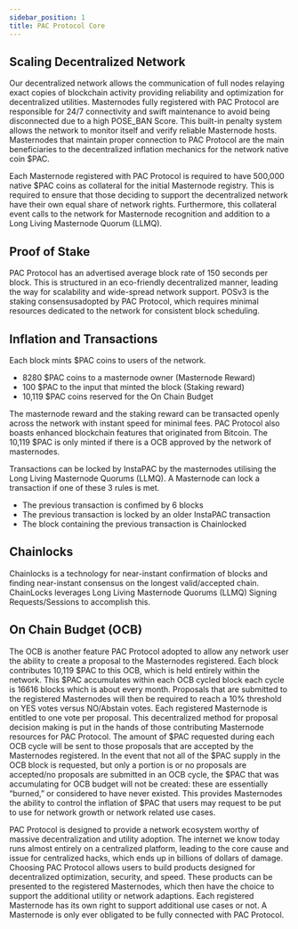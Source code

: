 ```yaml
---
sidebar_position: 1
title: PAC Protocol Core
---
```


<div class="pac__logo"></div>

## Scaling Decentralized Network

Our decentralized network allows the communication of full nodes relaying exact copies of blockchain activity providing reliability and optimization for decentralized utilities. Masternodes fully registered with PAC Protocol are responsible for 24/7 connectivity and swift maintenance to avoid being disconnected due to a high POSE_BAN Score. This built-in penalty system allows the network to monitor itself and verify reliable Masternode hosts. Masternodes that maintain proper connection to PAC Protocol are the main beneficiaries to the decentralized inflation mechanics for the network native coin $PAC.

Each Masternode registered with PAC Protocol is required to have 500,000 native $PAC coins as collateral for the initial Masternode registry. This is required to ensure that those deciding to support the  decentralized network have their own equal share of network rights. Furthermore, this collateral event calls to the network for Masternode recognition and addition to a Long Living Masternode Quorum (LLMQ).

## Proof of Stake

PAC Protocol has an advertised average block rate of 150 seconds per block. This is structured in an eco-friendly decentralized manner, leading the way for scalability and wide-spread network support. POSv3 is the staking consensusadopted by PAC Protocol, which requires  minimal resources dedicated to the network for consistent block scheduling.

## Inflation and Transactions

Each block mints $PAC coins to users of the network.
- 8280 $PAC coins to a masternode owner (Masternode Reward)
- 100 $PAC to the input that minted the block (Staking reward)
- 10,119 $PAC coins reserved for the On Chain Budget

The masternode reward and the staking reward can be transacted openly across the network with instant speed for minimal fees. PAC Protocol also boasts enhanced blockchain features that originated from Bitcoin. The 10,119 $PAC is only minted if there is a OCB approved by the network of masternodes. 

Transactions can be locked by InstaPAC by the masternodes utilising the Long Living Masternode Quorums (LLMQ). A Masternode can lock a transaction if one of these 3 rules is met.
- The previous transaction is confimed by 6 blocks
- The previous transaction is locked by an older InstaPAC transaction
- The block containing the previous transaction is Chainlocked

## Chainlocks

Chainlocks is a technology for near-instant confirmation of blocks and finding near-instant consensus on the longest valid/accepted chain. ChainLocks leverages Long Living Masternode Quorums (LLMQ) Signing Requests/Sessions to accomplish this.


## On Chain Budget (OCB)

The OCB is another feature PAC Protocol adopted to allow any network user the ability to create a proposal to the Masternodes registered. Each block contributes 10,119 $PAC to this OCB, which is held entirely within the network. This $PAC accumulates within each OCB cycled block each cycle is 16616 blocks which is about every month. Proposals that are submitted to the registered Masternodes will then be required to reach a 10% threshold on YES votes versus NO/Abstain votes. Each registered Masternode is entitled to one vote per proposal. This decentralized method for proposal decision making is put in the hands of those contributing Masternode resources for PAC Protocol. The amount of $PAC requested during each OCB cycle will be sent to those proposals that are accepted by the Masternodes registered. In the event that not all of the $PAC supply in the OCB block is requested, but only a portion is or no proposals are accepted/no proposals are submitted in an OCB cycle, the $PAC that was accumulating for OCB budget will not be created: these are essentially “burned,” or considered to have never existed. This provides Masternodes the ability to control the inflation of $PAC that users may request to be put to use for network growth or network related use cases.

PAC Protocol is designed to provide a network ecosystem worthy of massive decentralization and utility adoption. The internet we know today runs almost entirely on a centralized platform, leading to the core cause and issue for centralized hacks, which ends up in billions of dollars of damage. Choosing PAC Protocol allows users to build products designed for decentralized optimization, security, and speed. These products can be presented to the registered Masternodes, which then have the choice to support the additional utility or network adaptions. Each registered Masternode has its own right to support additional use cases or not. A Masternode is only ever obligated to be fully connected with PAC Protocol.
